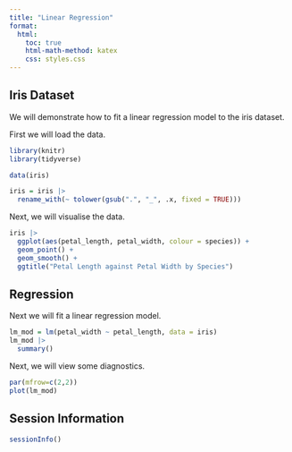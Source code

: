 ```yaml
---
title: "Linear Regression"
format:
  html:
    toc: true
    html-math-method: katex
    css: styles.css
---
```


## Iris Dataset

We will demonstrate how to fit a linear regression model to the iris dataset.

First we will load the data.

```r

library(knitr)
library(tidyverse)

data(iris)

iris = iris |>
  rename_with(~ tolower(gsub(".", "_", .x, fixed = TRUE)))
```

Next, we will visualise the data.

```r

iris |>
  ggplot(aes(petal_length, petal_width, colour = species)) + 
  geom_point() +
  geom_smooth() +
  ggtitle("Petal Length against Petal Width by Species")
```

## Regression

Next we will fit a linear regression model.

```r

lm_mod = lm(petal_width ~ petal_length, data = iris)
lm_mod |>
  summary()
```

Next, we will view some diagnostics.

```r

par(mfrow=c(2,2)) 
plot(lm_mod)
```

## Session Information

```r

sessionInfo()
```
